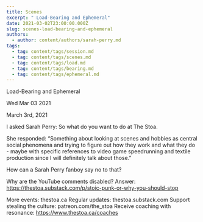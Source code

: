```yaml
---
title: Scenes
excerpt: " Load-Bearing and Ephemeral"
date: 2021-03-02T23:00:00.000Z
slug: scenes-load-bearing-and-ephemeral
authors:
  - author: content/authors/sarah-perry.md
tags:
  - tag: content/tags/session.md
  - tag: content/tags/scenes.md
  - tag: content/tags/load.md
  - tag: content/tags/bearing.md
  - tag: content/tags/ephemeral.md
---
```




 Load-Bearing and Ephemeral

Wed Mar 03 2021

March 3rd, 2021

I asked Sarah Perry: So what do you want to do at The Stoa.

She responded: “Something about looking at scenes and hobbies as central social phenomena and trying to figure out how they work and what they do - maybe with specific references to video game speedrunning and textile production since I will definitely talk about those.”

How can a Sarah Perry fanboy say no to that?

Why are the YouTube comments disabled? Answer: https://thestoa.substack.com/p/stoic-punk-or-why-you-should-stop

More events: thestoa.ca
Regular updates: thestoa.substack.com
Support stealing the culture: patreon.com/the_stoa
Receive coaching with resonance: https://www.thestoa.ca/coaches


